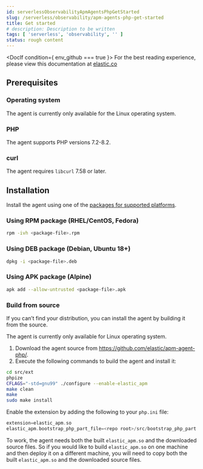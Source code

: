 ```yaml
---
id: serverlessObservabilityApmAgentsPhpGetStarted
slug: /serverless/observability/apm-agents-php-get-started
title: Get started
# description: Description to be written
tags: [ 'serverless', 'observability', '' ]
status: rough content
---
```



<RoughContent />



<DocIf condition={ env_github === true }>
<DocCallOut title="Note">
For the best reading experience,
please view this documentation at [elastic.co](https://www.elastic.co/guide/en/apm/agent/php)
</DocCallOut>
</DocIf>

<div id="setup"></div>

<div id="setup-prerequisites"></div>

## Prerequisites

### Operating system
The agent is currently only available for the Linux operating system.

### PHP
The agent supports PHP versions 7.2-8.2.

### curl
The agent requires `libcurl` 7.58 or later.

<div id="setup-installation"></div>

## Installation

Install the agent using one of the [packages for supported platforms](https://github.com/elastic/apm-agent-php/releases/latest).

<div id="setup-rpm"></div>

### Using RPM package (RHEL/CentOS, Fedora)

```bash
rpm -ivh <package-file>.rpm
```

<div id="setup-deb"></div>

### Using DEB package (Debian, Ubuntu 18+)

```bash
dpkg -i <package-file>.deb
```

<div id="setup-apk"></div>

### Using APK package (Alpine)

```bash
apk add --allow-untrusted <package-file>.apk
```

<div id="build-from-source"></div>

### Build from source

If you can’t find your distribution, you can install the agent by building it from the source.

<DocCallOut title="Note">
The agent is currently only available for Linux operating system.
</DocCallOut>

1. Download the agent source from https://github.com/elastic/apm-agent-php/.
1. Execute the following commands to build the agent and install it:

```bash
cd src/ext
phpize
CFLAGS="-std=gnu99" ./configure --enable-elastic_apm
make clean
make
sudo make install
```

Enable the extension by adding the following to your `php.ini` file:

```php
extension=elastic_apm.so
elastic_apm.bootstrap_php_part_file=<repo root>/src/bootstrap_php_part.php
```

To work, the agent needs both the built `elastic_apm.so`
and the downloaded source files.
So if you would like to build `elastic_apm.so` on one machine and
then deploy it on a different machine, you will need to copy both
the built `elastic_apm.so` and the downloaded source files.
